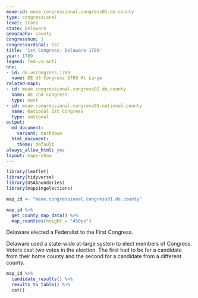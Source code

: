 ```yaml
---
meae-id: meae.congressional.congress01.de.county
type: congressional
level: state
state: Delaware
geography: county
congressnum: 1
congressordinal: 1st
title: '1st Congress: Delaware 1789'
year: 1789
legend: fed-vs-anti
nnv:
- id: de.uscongress.1789
  name: DE US Congress 1789 At Large
related-maps:
- id: meae.congressional.congress02.de.county
  name: DE 2nd Congress
  type: next
- id: meae.congressional.congress01.national.county
  name: National 1st Congress
  type: national
output:
  md_document:
    variant: markdown
  html_document:
    theme: default
always_allow_html: yes
layout: maps-show
---
```


```r
library(leaflet)
library(tidyverse)
library(USAboundaries)
library(mappingelections)

map_id <- "meae.congressional.congress01.de.county"
```

<div class="map">

```r
map_id %>%
  get_county_map_data() %>%
  map_counties(height = "450px")
```

</div>

Delaware elected a Federalist to the First Congress.

Delaware used a state-wide at-large system to elect members of Congress. Voters cast two votes in the election. The first had to be for a candidate from their home county and the second for a candidate from a different county. 

<div class="results-table">

```r
map_id %>%
  candidate_results() %>% 
  results_to_table() %>% 
  cat()
```

</div>
